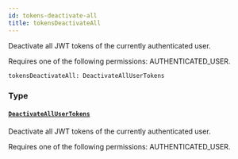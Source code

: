 ```yaml
---
id: tokens-deactivate-all
title: tokensDeactivateAll
---
```



Deactivate all JWT tokens of the currently authenticated user. 

Requires one of the following permissions: AUTHENTICATED_USER.

```graphql
tokensDeactivateAll: DeactivateAllUserTokens
```


### Type

#### [`DeactivateAllUserTokens`](../../../developer/api-reference/objects/deactivate-all-user-tokens) 

Deactivate all JWT tokens of the currently authenticated user. 

Requires one of the following permissions: AUTHENTICATED_USER.




